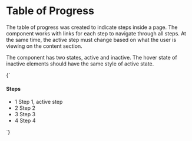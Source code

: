 
<Meta title="Navigation/Table of Progress" />

# Table of Progress

The table of progress was created to indicate steps inside a page. The component works with links for each step to navigate through all steps. At the same time, the active step must change based on what the user is viewing on the content section.

The component has two states, active and inactive. The hover state of inactive elements should have the same style of active state.

<Preview>
  <Story name="Default" parameters={{
    design: figmaConfig('6990%3A133')
  }}>{`
    <div class="table-of-progress">
      <h4 class="step-header">Steps</h4>
      <ul>
        <li>
          <span class="step-number is-active">1</span>
          <span class="step-name">Step 1, active step</span>
        </li>
        <span class="connector"><span>
        <li>
          <span class="step-number">2</span>
          <span class="step-name">Step 2</span>
        </li>
        <span class="connector"><span>
        <li>
          <span class="step-number">3</span>
          <span class="step-name">Step 3</span>
        </li>
        <span class="connector"><span>
        <li>
          <span class="step-number">4</span>
          <span class="step-name">Step 4</span>
        </li>
      </ul>
    </div>
  `}</Story>
</Preview>

